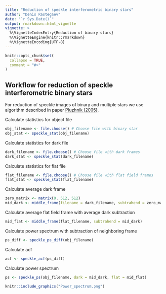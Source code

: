 ```yaml
---
title: "Reduction of speckle interferometric binary stars"
author: "Denis Rastegaev"
date: "`r Sys.Date()`"
output: rmarkdown::html_vignette
vignette: >
  %\VignetteIndexEntry{Reduction of binary stars}
  %\VignetteEngine{knitr::rmarkdown}
  %\VignetteEncoding{UTF-8}
---
```


```r
knitr::opts_chunk$set(
  collapse = TRUE,
  comment = "#>"
)
```

## Workflow for reduction of speckle interferometric binary stars
For reduction of speckle images of binary and multiple stars we use algorithm described in paper [Pluzhnik (2005)](https://www.aanda.org/articles/aa/pdf/2005/08/aa1158.pdf).

Calculate statistics for object file
```r
obj_filename <- file.choose() # Choose file with binary star
obj_stat <- speckle_stat(obj_filename)
```

Calculate statistics for dark file
```r
dark_filename <- file.choose() # Choose file with dark frames
dark_stat <- speckle_stat(dark_filename)
```

Calculate statistics for flat file
```r
flat_filename <- file.choose() # Choose file with flat field frames
flat_stat <- speckle_stat(flat_filename)
```

Calculate average dark frame
```r
zero_matrix <- matrix(0, 512, 512)
mid_dark <- middle_frame(filename = dark_filename, subtrahend = zero_matrix)
```

Calculate average flat field frame with average dark subtraction
```r
mid_flat <- middle_frame(flat_filename, subtrahend = mid_dark)
```

Calculate power spectrum with subtraction of neighboring frame
```r
ps_diff <- speckle_ps_diff(obj_filename)
```

Calculate acf
```r
acf <- speckle_acf(ps_diff)
```

Calculate power spectrum
```r
ps <- speckle_ps(obj_filename, dark = mid_dark, flat = mid_flat)
```

```r
knitr::include_graphics("Power_spectrum.png")
```
